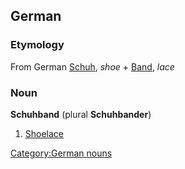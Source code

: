 ==German==
===Etymology===
From German [[Schuh]], ''shoe'' + [[Band]], ''lace''

===Noun===
'''Schuhband''' (plural '''Schuhbander''')
#[[shoelace|Shoelace]]

[[Category:German nouns]]